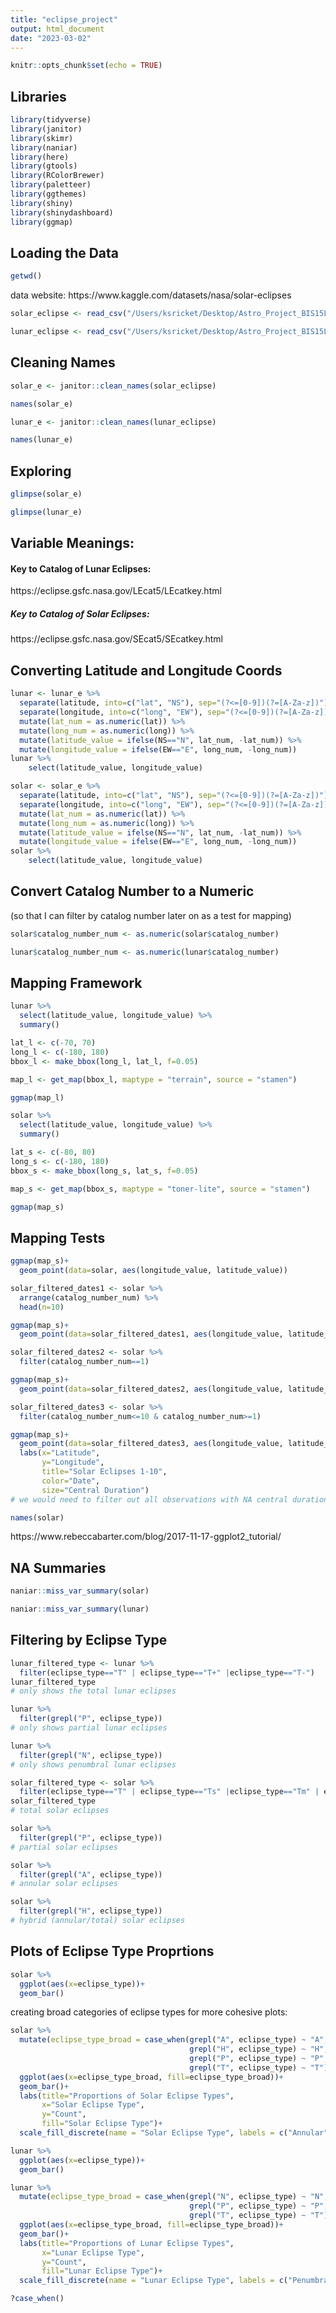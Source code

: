 ```yaml
---
title: "eclipse_project"
output: html_document
date: "2023-03-02"
---
```


```r
knitr::opts_chunk$set(echo = TRUE)
```

## Libraries
```r
library(tidyverse)
library(janitor)
library(skimr)
library(naniar)
library(here)
library(gtools)
library(RColorBrewer)
library(paletteer)
library(ggthemes)
library(shiny)
library(shinydashboard)
library(ggmap)
```

## Loading the Data
```r
getwd()
```

data website: https://www.kaggle.com/datasets/nasa/solar-eclipses

```r
solar_eclipse <- read_csv("/Users/ksricket/Desktop/Astro_Project_BIS15L/NASA lunar and solar eclipses/solar.csv")
```
```r
lunar_eclipse <- read_csv("/Users/ksricket/Desktop/Astro_Project_BIS15L/NASA lunar and solar eclipses/lunar.csv")
```


## Cleaning Names
```r
solar_e <- janitor::clean_names(solar_eclipse)
```
```r
names(solar_e)
```

```r
lunar_e <- janitor::clean_names(lunar_eclipse)
```
```r
names(lunar_e)
```



## Exploring
```r
glimpse(solar_e)
```

```r
glimpse(lunar_e)
```

## Variable Meanings:

#### Key to Catalog of Lunar Eclipses:
https://eclipse.gsfc.nasa.gov/LEcat5/LEcatkey.html

##### Key to Catalog of Solar Eclipses:
https://eclipse.gsfc.nasa.gov/SEcat5/SEcatkey.html



## Converting Latitude and Longitude Coords
```r
lunar <- lunar_e %>% 
  separate(latitude, into=c("lat", "NS"), sep="(?<=[0-9])(?=[A-Za-z])") %>% 
  separate(longitude, into=c("long", "EW"), sep="(?<=[0-9])(?=[A-Za-z])") %>% 
  mutate(lat_num = as.numeric(lat)) %>% 
  mutate(long_num = as.numeric(long)) %>% 
  mutate(latitude_value = ifelse(NS=="N", lat_num, -lat_num)) %>% 
  mutate(longitude_value = ifelse(EW=="E", long_num, -long_num)) 
lunar %>%
    select(latitude_value, longitude_value)
```
```r
solar <- solar_e %>% 
  separate(latitude, into=c("lat", "NS"), sep="(?<=[0-9])(?=[A-Za-z])") %>% 
  separate(longitude, into=c("long", "EW"), sep="(?<=[0-9])(?=[A-Za-z])") %>% 
  mutate(lat_num = as.numeric(lat)) %>% 
  mutate(long_num = as.numeric(long)) %>% 
  mutate(latitude_value = ifelse(NS=="N", lat_num, -lat_num)) %>% 
  mutate(longitude_value = ifelse(EW=="E", long_num, -long_num))
solar %>%
    select(latitude_value, longitude_value)
```

## Convert Catalog Number to a Numeric 
(so that I can filter by catalog number later on as a test for mapping)
```r
solar$catalog_number_num <- as.numeric(solar$catalog_number)
```
```r
lunar$catalog_number_num <- as.numeric(lunar$catalog_number)
```


## Mapping Framework
```r
lunar %>% 
  select(latitude_value, longitude_value) %>% 
  summary()
```
```r
lat_l <- c(-70, 70)
long_l <- c(-180, 180)
bbox_l <- make_bbox(long_l, lat_l, f=0.05)
```
```r
map_l <- get_map(bbox_l, maptype = "terrain", source = "stamen")
```
```r
ggmap(map_l)
```


```r
solar %>% 
  select(latitude_value, longitude_value) %>% 
  summary()
```
```r
lat_s <- c(-80, 80)
long_s <- c(-180, 180)
bbox_s <- make_bbox(long_s, lat_s, f=0.05)
```
```r
map_s <- get_map(bbox_s, maptype = "toner-lite", source = "stamen")
```
```r
ggmap(map_s)
```

## Mapping Tests
```r
ggmap(map_s)+
  geom_point(data=solar, aes(longitude_value, latitude_value))
```
```r
solar_filtered_dates1 <- solar %>% 
  arrange(catalog_number_num) %>% 
  head(n=10)
```
```r
ggmap(map_s)+
  geom_point(data=solar_filtered_dates1, aes(longitude_value, latitude_value))
```
```r
solar_filtered_dates2 <- solar %>% 
  filter(catalog_number_num==1)
```
```r
ggmap(map_s)+
  geom_point(data=solar_filtered_dates2, aes(longitude_value, latitude_value))
```
```r
solar_filtered_dates3 <- solar %>% 
  filter(catalog_number_num<=10 & catalog_number_num>=1)
```
```r
ggmap(map_s)+
  geom_point(data=solar_filtered_dates3, aes(longitude_value, latitude_value, color=calendar_date, size=central_duration))+
  labs(x="Latitude",
       y="Longitude",
       title="Solar Eclipses 1-10",
       color="Date",
       size="Central Duration")
# we would need to filter out all observations with NA central duration from the very beginning - before even deciding year groupings
```
```r
names(solar)
```

https://www.rebeccabarter.com/blog/2017-11-17-ggplot2_tutorial/ 




## NA Summaries
```r
naniar::miss_var_summary(solar)
```
```r
naniar::miss_var_summary(lunar)
```



## Filtering by Eclipse Type
```r
lunar_filtered_type <- lunar %>% 
  filter(eclipse_type=="T" | eclipse_type=="T+" |eclipse_type=="T-")
lunar_filtered_type 
# only shows the total lunar eclipses
```
```r
lunar %>% 
  filter(grepl("P", eclipse_type))
# only shows partial lunar eclipses
```
```r
lunar %>% 
  filter(grepl("N", eclipse_type))
# only shows penumbral lunar eclipses
```


```r
solar_filtered_type <- solar %>% 
  filter(eclipse_type=="T" | eclipse_type=="Ts" |eclipse_type=="Tm" | eclipse_type=="Tn" | eclipse_type=="T-" | eclipse_type=="T+")
solar_filtered_type
# total solar eclipses
```
```r
solar %>% 
  filter(grepl("P", eclipse_type))
# partial solar eclipses
```
```r
solar %>% 
  filter(grepl("A", eclipse_type))
# annular solar eclipses
```
```r
solar %>% 
  filter(grepl("H", eclipse_type))
# hybrid (annular/total) solar eclipses
```






## Plots of Eclipse Type Proprtions
```r
solar %>% 
  ggplot(aes(x=eclipse_type))+
  geom_bar()
```

creating broad categories of eclipse types for more cohesive plots:
```r
solar %>% 
  mutate(eclipse_type_broad = case_when(grepl("A", eclipse_type) ~ "A",
                                        grepl("H", eclipse_type) ~ "H",
                                        grepl("P", eclipse_type) ~ "P",
                                        grepl("T", eclipse_type) ~ "T")) %>% 
  ggplot(aes(x=eclipse_type_broad, fill=eclipse_type_broad))+
  geom_bar()+
  labs(title="Proportions of Solar Eclipse Types",
       x="Solar Eclipse Type",
       y="Count",
       fill="Solar Eclipse Type")+
  scale_fill_discrete(name = "Solar Eclipse Type", labels = c("Annular", "Hybrid (Annular and Total)", "Partial", "Total"))
```



```r
lunar %>% 
  ggplot(aes(x=eclipse_type))+
  geom_bar()
```
```r
lunar %>% 
  mutate(eclipse_type_broad = case_when(grepl("N", eclipse_type) ~ "N",
                                        grepl("P", eclipse_type) ~ "P",
                                        grepl("T", eclipse_type) ~ "T")) %>% 
  ggplot(aes(x=eclipse_type_broad, fill=eclipse_type_broad))+
  geom_bar()+
  labs(title="Proportions of Lunar Eclipse Types",
       x="Lunar Eclipse Type",
       y="Count",
       fill="Lunar Eclipse Type")+
  scale_fill_discrete(name = "Lunar Eclipse Type", labels = c("Penumbral", "Partial", "Total"))
```




```r
?case_when()
```




